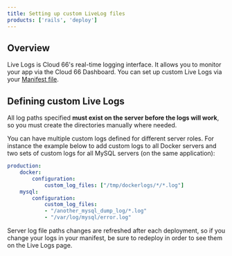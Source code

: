 ```yaml
---
title: Setting up custom LiveLog files 
products: ['rails', 'deploy']
---
```


## Overview

Live Logs is Cloud 66's real-time logging interface. It allows you to monitor your app via the Cloud 66 Dashboard. You can set up custom Live Logs via your [Manifest file](/:product/:version?/manifest/_custom-livelogs).

## Defining custom Live Logs

All log paths specified **must exist on the server before the logs will work**, so you must create the directories manually where needed.

You can have multiple custom logs defined for different server roles. For instance the example below to add custom logs to all Docker servers and two sets of custom logs for all MySQL servers (on the same application):

```yaml
production:
    docker:
        configuration:
            custom_log_files: ["/tmp/dockerlogs/*/*.log"]
    mysql:
        configuration:
            custom_log_files:
            - "/another_mysql_dump_log/*.log"
            - "/var/log/mysql/error.log"
```

<Callout type="info" title="Log file paths">
Server log file paths changes are refreshed after each deployment, so if you change your logs in your manifest, be sure to redeploy in order to see them on the Live Logs page. 
</Callout>